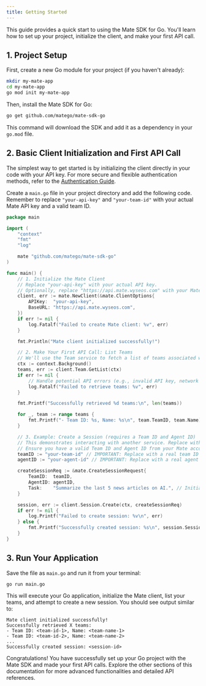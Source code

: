 ```yaml
---
title: Getting Started
---
```


This guide provides a quick start to using the Mate SDK for Go. You'll learn how to set up your project, initialize the client, and make your first API call.

## 1. Project Setup

First, create a new Go module for your project (if you haven't already):

```bash
mkdir my-mate-app
cd my-mate-app
go mod init my-mate-app
```

Then, install the Mate SDK for Go:

```bash
go get github.com/matego/mate-sdk-go
```

This command will download the SDK and add it as a dependency in your `go.mod` file.

## 2. Basic Client Initialization and First API Call

The simplest way to get started is by initializing the client directly in your code with your API key. For more secure and flexible authentication methods, refer to the [Authentication Guide](authentication.mdx).

Create a `main.go` file in your project directory and add the following code. Remember to replace `"your-api-key"` and `"your-team-id"` with your actual Mate API key and a valid team ID.

```go
package main

import (
	"context"
	"fmt"
	"log"

	mate "github.com/matego/mate-sdk-go"
)

func main() {
	// 1. Initialize the Mate Client
	// Replace "your-api-key" with your actual API key.
	// Optionally, replace "https://api.mate.wyseos.com" with your Mate API base URL.
	client, err := mate.NewClient(&mate.ClientOptions{
		APIKey:  "your-api-key",
		BaseURL: "https://api.mate.wyseos.com",
	})
	if err != nil {
		log.Fatalf("Failed to create Mate client: %v", err)
	}

	fmt.Println("Mate client initialized successfully!")

	// 2. Make Your First API Call: List Teams
	// We'll use the Team service to fetch a list of teams associated with your account.
	ctx := context.Background()
	teams, err := client.Team.GetList(ctx)
	if err != nil {
		// Handle potential API errors (e.g., invalid API key, network issues)
		log.Fatalf("Failed to retrieve teams: %v", err)
	}

	fmt.Printf("Successfully retrieved %d teams:\n", len(teams))

	for _, team := range teams {
		fmt.Printf("- Team ID: %s, Name: %s\n", team.TeamID, team.Name)
	}

	// 3. Example: Create a Session (requires a Team ID and Agent ID)
	// This demonstrates interacting with another service. Replace with actual IDs.
	// Ensure you have a valid Team ID and Agent ID from your Mate account.
	teamID := "your-team-id" // IMPORTANT: Replace with a real team ID
	agentID := "your-agent-id" // IMPORTANT: Replace with a real agent ID

	createSessionReq := &mate.CreateSessionRequest{
		TeamID:  teamID,
		AgentID: agentID,
		Task:    "Summarize the last 5 news articles on AI.", // Initial task for the session
	}

	session, err := client.Session.Create(ctx, createSessionReq)
	if err != nil {
		log.Printf("Failed to create session: %v\n", err)
	} else {
		fmt.Printf("Successfully created session: %s\n", session.SessionID)
	}
}
```

## 3. Run Your Application

Save the file as `main.go` and run it from your terminal:

```bash
go run main.go
```

This will execute your Go application, initialize the Mate client, list your teams, and attempt to create a new session. You should see output similar to:

```
Mate client initialized successfully!
Successfully retrieved X teams:
- Team ID: <team-id-1>, Name: <team-name-1>
- Team ID: <team-id-2>, Name: <team-name-2>
...
Successfully created session: <session-id>
```

Congratulations! You have successfully set up your Go project with the Mate SDK and made your first API calls. Explore the other sections of this documentation for more advanced functionalities and detailed API references. 